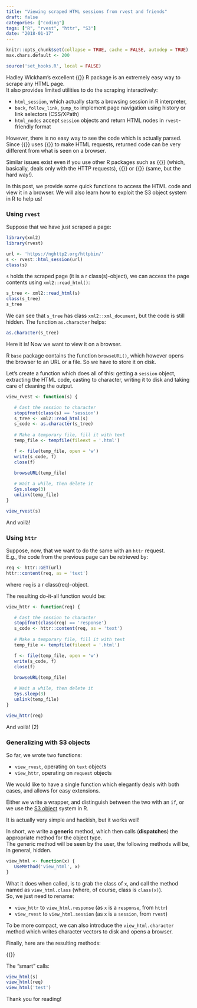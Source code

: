 ```yaml
---
title: "Viewing scraped HTML sessions from rvest and friends"
draft: false
categories: ["coding"]
tags: ["R", "rvest", "httr", "S3"]
date: "2018-01-17"
---
```


```r
knitr::opts_chunk$set(collapse = TRUE, cache = FALSE, autodep = TRUE)
max.chars.default <- 200

source('set_hooks.R', local = FALSE)
```

Hadley Wickham's excellent {{<cran rvest>}} R package is an extremely easy way to scrape any HTML page.    
It also provides limited utilities to do the scraping interactively: 

- `html_session`, which actually starts a browsing session in R interpreter,
- `back`, `follow_link`, `jump_to` implement page navigation using history or link selectors (CSS/XPath)
- `html_nodes` accept `session` objects and return HTML nodes in `rvest`-friendly format

However, there is no easy way to see the code which is actually parsed.  
Since {{<cran rvest>}} uses {{<cran httr>}} to make HTML requests, returned code can be very different from what is seen on a browser.

Similar issues exist even if you use other R packages such as {{<cran httr>}} (which, basically, deals only with the HTTP requests), {{<cran curl>}} or {{<cran RCurl>}} (same, but the hard way!).

In this post, we provide some quick functions to access the HTML code and view it in a browser. We will also learn how to exploit the S3 object system in R to help us!

### Using `rvest`

Suppose that we have just scraped a page:
```r
library(xml2)
library(rvest)

url <- 'https://nghttp2.org/httpbin/'
s <- rvest::html_session(url)
class(s)
```

`s` holds the scraped page (it is a ` `r class(s)` `-object), we can access the page contents using `xml2::read_html()`:

```r
s_tree <- xml2::read_html(s)
class(s_tree)
s_tree
```

We can see that `s_tree` has class `xml2::xml_document`, but the code is still hidden. The function `as.character` helps:

```r
as.character(s_tree)
```

Here it is!
Now we want to view it on a browser. 

R `base` package contains the function `browseURL()`, which however opens the browser to an URL or a file. So we have to store it on disk. 

Let's create a function which does all of this: getting a `session` object, extracting the HTML code, casting to character, writing it to disk and taking care of cleaning the output.

```r
view_rvest <- function(s) {

   # Cast the session to character
   stopifnot(class(s) == 'session')
   s_tree <- xml2::read_html(s)
   s_code <- as.character(s_tree)
   
   # Make a temporary file, fill it with text
   temp_file <- tempfile(fileext = '.html')

   f <- file(temp_file, open = 'w')
   write(s_code, f)
   close(f)
   
   browseURL(temp_file)

   # Wait a while, then delete it
   Sys.sleep(3)
   unlink(temp_file)
}

view_rvest(s)
```

And voilà!


### Using `httr`

Suppose, now, that we want to do the same with an `httr` request.   
E.g., the code from the previous page can be retrieved by:

```r
req <- httr::GET(url)
httr::content(req, as = 'text')
```

where `req` is a ` `r class(req)` `-object.

The resulting do-it-all function would be:

```r
view_httr <- function(req) {

   # Cast the session to character
   stopifnot(class(req) == 'response')
   s_code <- httr::content(req, as = 'text')
   
   # Make a temporary file, fill it with text
   temp_file <- tempfile(fileext = '.html')

   f <- file(temp_file, open = 'w')
   write(s_code, f)
   close(f)
   
   browseURL(temp_file)

   # Wait a while, then delete it
   Sys.sleep(3)
   unlink(temp_file)
}

view_httr(req)
```

And voilà! (2)

### Generalizing with S3 objects

So far, we wrote two functions:

- `view_rvest`, operating on `text` objects
- `view_httr`, operating on `request` objects

We would like to have a single function which elegantly deals with both cases, and allows for easy extensions.  

Either we write a wrapper, and distinguish between the two with an `if`, or we use the [S3 object](https://adv-r.hadley.nz/s3.html) system in R.

It is actually very simple and hackish, but it works well!

In short, we write a **generic** method, which then calls (**dispatches**) the appropriate method for the object type.   
The generic method will be seen by the user, the following methods will be, in general, hidden.

```r
view_html <- function(x) {
   UseMethod('view_html', x)
}
```

What it does when called, is to grab the class of `x`, and call the method named as `view_html.class` (where, of course, class is `class(x)`).   
So, we just need to rename:

- `view_httr` to `view_html.response` (as `x` is a `response`, from `httr`) 
- `view_rvest` to `view_html.session` (as `x` is a `session`, from `rvest`)

To be more compact, we can also introduce the `view_html.character` method which writes character vectors to disk and opens a browser.

Finally, here are the resulting methods:

<!-- ```{r, eval = FALSE}
view_html <- function(x) {
   UseMethod('view_html', x)
}
view_html.session <- function(s) {
   s_tree <- xml2::read_html(s)
   s_code <- as.character(s_tree)
   
   view_html(s_code)
}
view_html.response <- function(resp) {
   s_code <- httr::content(resp, as = 'text')
   
   view_html(s_code)
}

view_html.character <- function(text) {
   temp_file <- tempfile(fileext = '.html')
   
   print(paste('Created:', temp_file))
   
   f <- file(temp_file, open = 'w')
   write(text, f)
   close(f)
   
   browseURL(temp_file)
   Sys.sleep(3)
   unlink(temp_file)
}``` -->

{{<gist e3f91067a7d6e70d238af5da9c03b892>}}

The "smart" calls:

```r
view_html(s)
view_html(req)
view_html('test')
```

Thank you for reading!